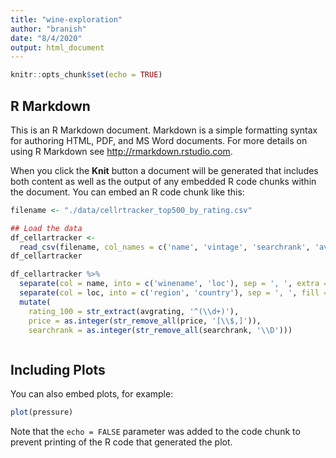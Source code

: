```yaml
---
title: "wine-exploration"
author: "branish"
date: "8/4/2020"
output: html_document
---
```


```r
knitr::opts_chunk$set(echo = TRUE)
```

## R Markdown

This is an R Markdown document. Markdown is a simple formatting syntax for authoring HTML, PDF, and MS Word documents. For more details on using R Markdown see <http://rmarkdown.rstudio.com>.

When you click the **Knit** button a document will be generated that includes both content as well as the output of any embedded R code chunks within the document. You can embed an R code chunk like this:

```r
filename <- "./data/cellrtracker_top500_by_rating.csv"

## Load the data
df_cellartracker <-
  read_csv(filename, col_names = c('name', 'vintage', 'searchrank', 'avgrating', 'price'))
df_cellartracker

df_cellartracker %>%
  separate(col = name, into = c('winename', 'loc'), sep = ', ', extra = 'merge') %>%
  separate(col = loc, into = c('region', 'country'), sep = ', ', fill = 'left') %>%
  mutate(
    rating_100 = str_extract(avgrating, '^(\\d+)'),
    price = as.integer(str_remove_all(price, '[\\$,]')),
    searchrank = as.integer(str_remove_all(searchrank, '\\D')))



```

## Including Plots

You can also embed plots, for example:

```r
plot(pressure)
```

Note that the `echo = FALSE` parameter was added to the code chunk to prevent printing of the R code that generated the plot.
